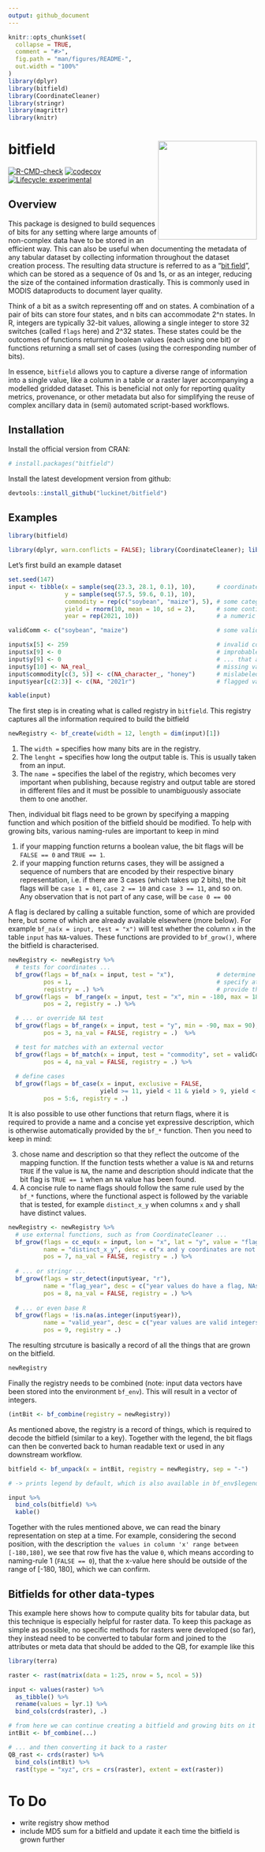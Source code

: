 ```yaml
---
output: github_document
---
```


<!-- README.md is generated from README.Rmd. Please edit that file -->

```r
knitr::opts_chunk$set(
  collapse = TRUE,
  comment = "#>",
  fig.path = "man/figures/README-",
  out.width = "100%"
)
library(dplyr)
library(bitfield)
library(CoordinateCleaner)
library(stringr)
library(magrittr)
library(knitr)
```

# bitfield <a href='https://github.com/luckinet/bitfield/'><img src='man/figures/logo.svg' align="right" height="200" /></a>

<!-- badges: start -->
<!-- [![CRAN\_Status\_Badge](http://www.r-pkg.org/badges/version/)](https://cran.r-project.org/package=) -->
<!-- [![DOI](https://zenodo.org/badge/DOI/)](https://doi.org/) -->

[![R-CMD-check](https://github.com/luckinet/bitfield/workflows/R-CMD-check/badge.svg)](https://github.com/luckinet/bitfield/actions)
[![codecov](https://codecov.io/gh/luckinet/bitfield/branch/master/graph/badge.svg?token=hjppymcGr3)](https://codecov.io/gh/luckinet/bitfield)
[![Lifecycle: experimental](https://img.shields.io/badge/lifecycle-experimental-orange.svg)](https://lifecycle.r-lib.org/articles/stages.html#experimental)

<!-- [![](http://cranlogs.r-pkg.org/badges/grand-total/)](https://cran.r-project.org/package=) -->
<!-- badges: end -->

## Overview

This package is designed to build sequences of bits for any setting where large amounts of non-complex data have to be stored in an efficient way. This can also be useful when documenting the metadata of any tabular dataset by collecting information throughout the dataset creation process. The resulting data structure is referred to as a "[bit field](https://en.wikipedia.org/wiki/Bit_field)", which can be stored as a sequence of 0s and 1s, or as an integer, reducing the size of the contained information drastically. This is commonly used in MODIS dataproducts to document layer quality.

Think of a bit as a switch representing off and on states. A combination of a pair of bits can store four states, and n bits can accommodate 2^n states. In R, integers are typically 32-bit values, allowing a single integer to store 32 switches (called `flags` here) and 2^32 states. These states could be the outcomes of functions returning boolean values (each using one bit) or functions returning a small set of cases (using the corresponding number of bits).

In essence, `bitfield` allows you to capture a diverse range of information into a single value, like a column in a table or a raster layer accompanying a modelled gridded dataset. This is beneficial not only for reporting quality metrics, provenance, or other metadata but also for simplifying the reuse of complex ancillary data in (semi) automated script-based workflows.

## Installation

Install the official version from CRAN:

```r
# install.packages("bitfield")
```

Install the latest development version from github:

```r
devtools::install_github("luckinet/bitfield")
```


## Examples

```r
library(bitfield)

library(dplyr, warn.conflicts = FALSE); library(CoordinateCleaner); library(stringr)
```

Let's first build an example dataset

```r
set.seed(147)
input <- tibble(x = sample(seq(23.3, 28.1, 0.1), 10),      # coordinates
                y = sample(seq(57.5, 59.6, 0.1), 10),
                commodity = rep(c("soybean", "maize"), 5), # some categorial value
                yield = rnorm(10, mean = 10, sd = 2),      # some continuous value
                year = rep(2021, 10))                      # a numeric categorical value

validComm <- c("soybean", "maize")                         # some valid category values

input$x[5] <- 259                                          # invalid coordinate value
input$x[9] <- 0                                            # improbable coordinate value ...
input$y[9] <- 0                                            # ... that appeary to be systematic
input$y[10] <- NA_real_                                    # missing value
input$commodity[c(3, 5)] <- c(NA_character_, "honey")      # mislabeled category 
input$year[c(2:3)] <- c(NA, "2021r")                       # flagged value

kable(input)
```

The first step is in creating what is called registry in `bitfield`. This registry captures all the information required to build the bitfield

```r
newRegistry <- bf_create(width = 12, length = dim(input)[1])
```

  1. The `width = ` specifies how many bits are in the registry.
  2. The `lenght = ` specifies how long the output table is. This is usually taken from an input.
  3. The `name = ` specifies the label of the registry, which becomes very important when publishing, because registry and output table are stored in different files and it must be possible to unambiguously associate them to one another.

Then, individual bit flags need to be grown by specifying a mapping function and which position of the bitfield should be modified. To help with growing bits, various naming-rules are important to keep in mind

  1. if your mapping function returns a boolean value, the bit flags will be `FALSE == 0` and `TRUE == 1`.
  2. if your mapping function returns cases, they will be assigned a sequence of numbers that are encoded by their respective binary representation, i.e. if there are 3 cases (which takes up 2 bits), the bit flags will be `case 1 = 01`, `case 2 == 10` and `case 3 == 11`, and so on. Any observation that is not part of any case, will be `case 0 == 00`
  
A flag is declared by calling a suitable function, some of which are provided here, but some of which are already available elsewhere (more below). For example `bf_na(x = input, test = "x")` will test whether the column `x` in the table `input` has `NA`-values. These functions are provided to `bf_grow()`, where the bitfield is characterised.

```r
newRegistry <- newRegistry %>%
  # tests for coordinates ...
  bf_grow(flags = bf_na(x = input, test = "x"),            # determine flags
          pos = 1,                                         # specify at which position to store the flag
          registry = .) %>%                                # provide the registry to update
  bf_grow(flags =  bf_range(x = input, test = "x", min = -180, max = 180),
          pos = 2, registry = .) %>%

  # ... or override NA test
  bf_grow(flags = bf_range(x = input, test = "y", min = -90, max = 90),
          pos = 3, na_val = FALSE, registry = .)  %>%

  # test for matches with an external vector
  bf_grow(flags = bf_match(x = input, test = "commodity", set = validComm),
          pos = 4, na_val = FALSE, registry = .) %>%
  
  # define cases
  bf_grow(flags = bf_case(x = input, exclusive = FALSE, 
                          yield >= 11, yield < 11 & yield > 9, yield < 9 & commodity == "maize"),
          pos = 5:6, registry = .)

```

It is also possible to use other functions that return flags, where it is required to provide a name and a concise yet expressive description, which is otherwise automatically provided by the `bf_*` function. Then you need to keep in mind:

  3. chose name and description so that they reflect the outcome of the mapping function. If the function tests whether a value is `NA` and returns `TRUE` if the value is `NA`, the name and description should indicate that the bit flag is `TRUE == 1` when an `NA` value has been found.
  4. A concise rule to name flags should follow the same rule used by the `bf_*` functions, where the functional aspect is followed by the variable that is tested, for example `distinct_x_y` when columns `x` and `y` shall have distinct values.

```r
newRegistry <- newRegistry %>%
  # use external functions, such as from CoordinateCleaner ...
  bf_grow(flags = cc_equ(x = input, lon = "x", lat = "y", value = "flagged"), 
          name = "distinct_x_y", desc = c("x and y coordinates are not identical, NAs are FALSE"),
          pos = 7, na_val = FALSE, registry = .) %>%
  
  # ... or stringr ...
  bf_grow(flags = str_detect(input$year, "r"), 
          name = "flag_year", desc = c("year values do have a flag, NAs are FALSE"),
          pos = 8, na_val = FALSE, registry = .) %>%
  
  # ... or even base R
  bf_grow(flags = !is.na(as.integer(input$year)), 
          name = "valid_year", desc = c("year values are valid integers"),
          pos = 9, registry = .)
```

The resulting strcuture is basically a record of all the things that are grown on the bitfield.

```r
newRegistry
```

Finally the registry needs to be combined (note: input data vectors have been stored into the environment `bf_env`). This will result in a vector of integers.

```r
(intBit <- bf_combine(registry = newRegistry))
```

As mentioned above, the registry is a record of things, which is required to decode the bitfield (similar to a key). Together with the legend, the bit flags can then be converted back to human readable text or used in any downstream workflow.

```r
bitfield <- bf_unpack(x = intBit, registry = newRegistry, sep = "-")

# -> prints legend by default, which is also available in bf_env$legend

input %>% 
  bind_cols(bitfield) %>% 
  kable()
```

Together with the rules mentioned above, we can read the binary representation on step at a time. For example, considering the second position, with the description `the values in column 'x' range between [-180,180]`, we see that row five has the value `0`, which means according to naming-rule 1 (`FALSE == 0`), that the x-value here should be outside of the range of [-180, 180], which we can confirm.


## Bitfields for other data-types

This example here shows how to compute quality bits for tabular data, but this technique is especially helpful for raster data. To keep this package as simple as possible, no specific methods for rasters were developed (so far), they instead need to be converted to tabular form and joined to the attributes or meta data that should be added to the QB, for example like this

```r
library(terra)

raster <- rast(matrix(data = 1:25, nrow = 5, ncol = 5))

input <- values(raster) %>% 
  as_tibble() %>% 
  rename(values = lyr.1) %>% 
  bind_cols(crds(raster), .)

# from here we can continue creating a bitfield and growing bits on it just like shown above...
intBit <- bf_combine(...)

# ... and then converting it back to a raster
QB_rast <- crds(raster) %>% 
  bind_cols(intBit) %>% 
  rast(type = "xyz", crs = crs(raster), extent = ext(raster))
```


# To Do

- write registry show method
- include MD5 sum for a bitfield and update it each time the bitfield is grown further
